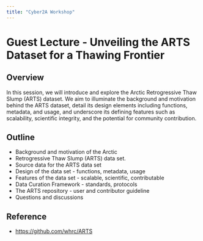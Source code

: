 ```yaml
---
title: "Cyber2A Workshop"
---
```


# Guest Lecture - Unveiling the ARTS Dataset for a Thawing Frontier

## Overview
In this session, we will introduce and explore the Arctic Retrogressive Thaw Slump (ARTS) dataset. We aim to illuminate the background and motivation behind the ARTS dataset, detail its design elements including functions, metadata, and usage, and underscore its defining features such as scalability, scientific integrity, and the potential for community contribution. 

## Outline
* Background and motivation of the Arctic
* Retrogressive Thaw Slump (ARTS) data set.
* Source data for the ARTS data set
* Design of the data set - functions, metadata, usage
* Features of the data set - scalable, scientific, contributable
* Data Curation Framework - standards, protocols
* The ARTS repository - user and contributor guideline
* Questions and discussions

## Reference 
* [https://github.com/whrc/ARTS](https://github.com/whrc/ARTS)



